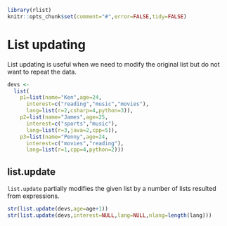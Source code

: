 <!--
%\VignetteEngine{knitr}
%\VignetteIndexEntry{List updating}
-->

```r
library(rlist)
knitr::opts_chunk$set(comment="#",error=FALSE,tidy=FALSE)
```

# List updating

List updating is useful when we need to modify the original list but do not want to repeat the data.

```r
devs <- 
  list(
    p1=list(name="Ken",age=24,
      interest=c("reading","music","movies"),
      lang=list(r=2,csharp=4,python=3)),
    p2=list(name="James",age=25,
      interest=c("sports","music"),
      lang=list(r=3,java=2,cpp=5)),
    p3=list(name="Penny",age=24,
      interest=c("movies","reading"),
      lang=list(r=1,cpp=4,python=2)))
```

## list.update

`list.update` partially modifies the given list by a number of lists resulted from expressions.

```r
str(list.update(devs,age=age+1))
str(list.update(devs,interest=NULL,lang=NULL,nlang=length(lang)))
```

